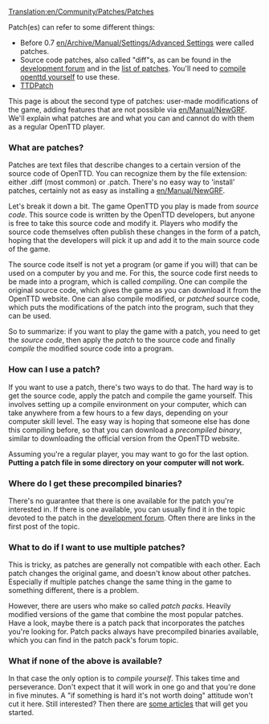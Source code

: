 [[Translation:en/Community/Patches/Patches]]

Patch(es) can refer to some different things:

* Before 0.7 [[en/Archive/Manual/Settings/Advanced Settings]] were called patches.
* Source code patches, also called "diff"s, as can be found in the [http://tt-forums.net/viewforum.php?f=33 development forum] and in the [[en/Archive/Community/List of patches| list of patches]]. You'll need to [[:Category:en/Development/Compiling OpenTTD|compile openttd yourself]] to use these.
* [http://ttdpatch.net TTDPatch]

This page is about the second type of patches: user-made modifications of the game, adding features that are not possible via [[en/Manual/NewGRF]]. We'll explain what patches are and what you can and cannot do with them as a regular OpenTTD player.

===What are patches?===

Patches are text files that describe changes to a certain version of the source code of OpenTTD. You can recognize them by the file extension: either .diff (most common) or .patch. There's no easy way to 'install' patches, certainly not as easy as installing a [[en/Manual/NewGRF]].

Let's break it down a bit. The game OpenTTD you play is made from ''source code''. This source code is written by the OpenTTD developers, but anyone is free to take this source code and modify it. Players who modify the source code themselves often publish these changes in the form of a patch, hoping that the developers will pick it up and add it to the main source code of the game.

The source code itself is not yet a program (or game if you will) that can be used on a computer by you and me. For this, the source code first needs to be made into a program, which is called ''compiling''. One can compile the original source code, which gives the game as you can download it from the OpenTTD website. One can also compile modified, or ''patched'' source code, which puts the modifications of the patch into the program, such that they can be used.

So to summarize: if you want to play the game with a patch, you need to get the ''source code'', then apply the ''patch'' to the source code and finally ''compile'' the modified source code into a program.

===How can I use a patch?===

If you want to use a patch, there's two ways to do that. The hard way is to get the source code, apply the patch and compile the game yourself. This involves setting up a compile environment on your computer, which can take anywhere from a few hours to a few days, depending on your computer skill level. The easy way is hoping that someone else has done this compiling before, so that you can download a ''precompiled binary'', similar to downloading the official version from the OpenTTD website.

Assuming you're a regular player, you may want to go for the last option. '''Putting a patch file in some directory on your computer will not work.'''

===Where do I get these precompiled binaries?===

There's no guarantee that there is one available for the patch you're interested in. If there is one available, you can usually find it in the topic devoted to the patch in the [http://tt-forums.net/viewforum.php?f=33 development forum]. Often there are links in the first post of the topic.

===What to do if I want to use multiple patches?===

This is tricky, as patches are generally not compatible with each other. Each patch changes the original game, and doesn't know about other patches. Especially if multiple patches change the same thing in the game to something different, there is a problem.

However, there are users who make so called ''patch packs''. Heavily modified versions of the game that combine the most popular patches. Have a look, maybe there is a patch pack that incorporates the patches you're looking for. Patch packs always have precompiled binaries available, which you can find in the patch pack's forum topic.

===What if none of the above is available?===

In that case the only option is to ''compile yourself''. This takes time and perseverance. Don't expect that it will work in one go and that you're done in five minutes. A "if something is hard it's not worth doing" attitude won't cut it here. Still interested? Then there are [[:Category:en/Development/Compiling OpenTTD|some articles]] that will get you started.